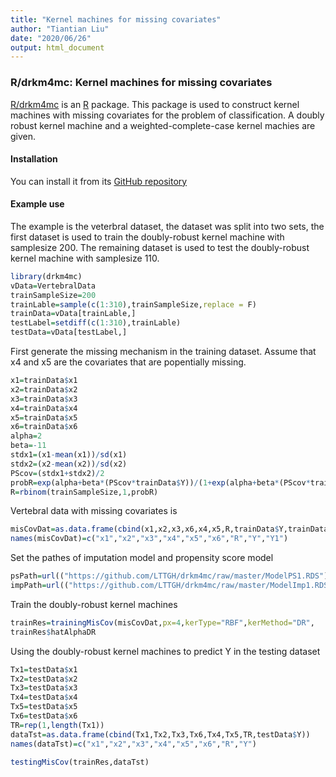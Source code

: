 ---
title: "Kernel machines for missing covariates"
author: "Tiantian Liu"
date: "2020/06/26"
output: html_document
---

### R/drkm4mc: Kernel machines for missing covariates

[R/drkm4mc](https://github.com/LTTGH/drkm4mc) is an [R](https:/www.r-project.org) package. 
This package is used to construct kernel machines with missing covariates for the problem of classification. A doubly robust kernel machine and a weighted-complete-case kernel machies are given.

#### Installation
You can install it from its [GitHub repository](https://github.com/LTTGH/drkm4mc)

#### Example use
The example is the veterbral dataset, the dataset was split into two sets, 
the first dataset is used to train the doubly-robust kernel machine with samplesize 200.
The remaining dataset is used to test the  doubly-robust kernel machine with samplesize 110. 


```{r}
library(drkm4mc)
vData=VertebralData
trainSampleSize=200
trainLable=sample(c(1:310),trainSampleSize,replace = F)
trainData=vData[trainLable,] 
testLabel=setdiff(c(1:310),trainLable)
testData=vData[testLabel,]
```

First generate the missing mechanism in the training dataset. Assume that 
x4 and x5 are the covariates that are popentially missing.
```{r}
x1=trainData$x1
x2=trainData$x2
x3=trainData$x3
x4=trainData$x4
x5=trainData$x5
x6=trainData$x6
alpha=2
beta=-11
stdx1=(x1-mean(x1))/sd(x1)
stdx2=(x2-mean(x2))/sd(x2)
PScov=(stdx1+stdx2)/2
probR=exp(alpha+beta*(PScov*trainData$Y))/(1+exp(alpha+beta*(PScov*trainData$Y)))
R=rbinom(trainSampleSize,1,probR)
```

Vertebral data with missing covariates is
```{r}
misCovDat=as.data.frame(cbind(x1,x2,x3,x6,x4,x5,R,trainData$Y,trainData$Y1))
names(misCovDat)=c("x1","x2","x3","x4","x5","x6","R","Y","Y1")
```


Set the pathes of imputation model and propensity score model 
```{r}
psPath=url(("https://github.com/LTTGH/drkm4mc/raw/master/ModelPS1.RDS"))
impPath=url(("https://github.com/LTTGH/drkm4mc/raw/master/ModelImp1.RDS"))
```

Train the doubly-robust kernel machines
```{r}
trainRes=trainingMisCov(misCovDat,px=4,kerType="RBF",kerMethod="DR",                                                  lambda=1,sigma=0.1,psPath,impPath,B=2,testPurpose="testing")
trainRes$hatAlphaDR
```

Using the doubly-robust kernel machines to predict Y in the testing dataset
```{r}
Tx1=testData$x1
Tx2=testData$x2
Tx3=testData$x3
Tx4=testData$x4
Tx5=testData$x5
Tx6=testData$x6
TR=rep(1,length(Tx1))
dataTst=as.data.frame(cbind(Tx1,Tx2,Tx3,Tx6,Tx4,Tx5,TR,testData$Y))
names(dataTst)=c("x1","x2","x3","x4","x5","x6","R","Y")

testingMisCov(trainRes,dataTst)
```


